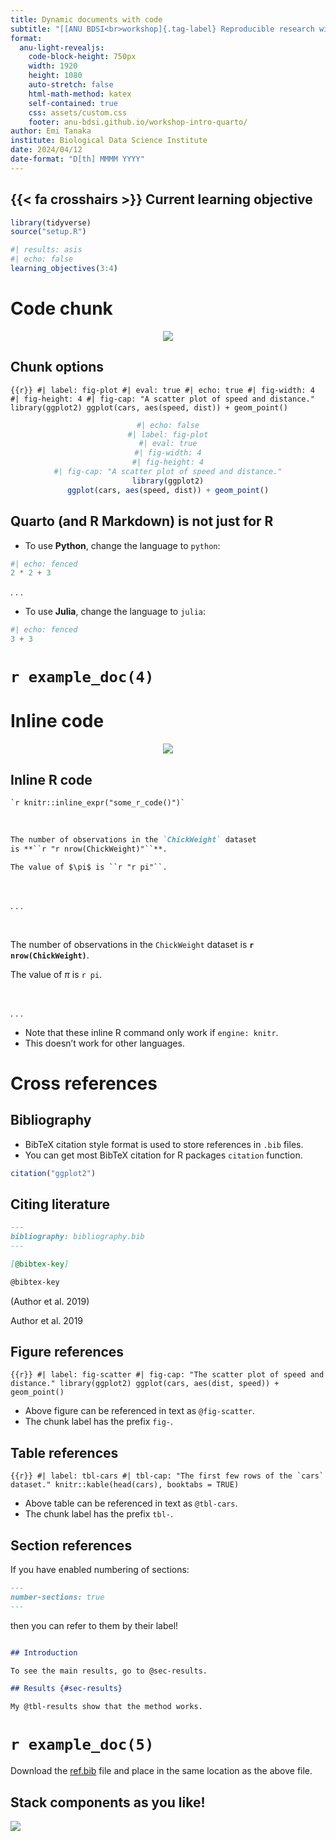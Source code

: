 ```yaml
---
title: Dynamic documents with code
subtitle: "[[ANU BDSI<br>workshop]{.tag-label} Reproducible research with Quarto]{.tag-workshop}"
format:
  anu-light-revealjs:
    code-block-height: 750px
    width: 1920
    height: 1080
    auto-stretch: false
    html-math-method: katex
    self-contained: true
    css: assets/custom.css
    footer: anu-bdsi.github.io/workshop-intro-quarto/
author: Emi Tanaka
institute: Biological Data Science Institute
date: 2024/04/12
date-format: "D[th] MMMM YYYY"
---
```




## {{< fa crosshairs >}} Current learning objective

```r
library(tidyverse)
source("setup.R")
```


```r
#| results: asis 
#| echo: false
learning_objectives(3:4)
```


# Code chunk  {background-color="#F5EDDE"}

<center>

![](images/code-chunk.png)
</center>


## Chunk options 

```{{r}}
#| label: fig-plot
#| eval: true
#| echo: true
#| fig-width: 4
#| fig-height: 4
#| fig-cap: "A scatter plot of speed and distance."
library(ggplot2)
ggplot(cars, aes(speed, dist)) + geom_point()
```

<center>

```r
#| echo: false
#| label: fig-plot
#| eval: true
#| fig-width: 4
#| fig-height: 4
#| fig-cap: "A scatter plot of speed and distance."
library(ggplot2)
ggplot(cars, aes(speed, dist)) + geom_point()
```

</center>


## Quarto (and R Markdown) is not just for R

- To use **Python**, change the language to `python`: 

```python
#| echo: fenced
2 * 2 + 3
```

. . . 

- To use **Julia**, change the language to `julia`: 

```julia
#| echo: fenced
3 + 3
```

# `r example_doc(4)`

# Inline code {background-color="#F5EDDE"}

<center>
![](images/inline-code.png)
</center>

## Inline R code

```
`r knitr::inline_expr("some_r_code()")`
```

<br>

::: text

```markdown 
The number of observations in the `ChickWeight` dataset 
is **``r "r nrow(ChickWeight)"``**.

The value of $\pi$ is ``r "r pi"``.
```

:::

<br>

. . . 

::: {.output .pl3 .pr3}

<br>

The number of observations in the `ChickWeight` dataset 
is **`r nrow(ChickWeight)`**.

The value of $\pi$ is `r pi`.

<br>

:::

. . . 

- Note that these inline R command only work if `engine: knitr`. 
- This doesn't work for other languages.


# Cross references {background-color="#F5EDDE"}

## Bibliography

* BibTeX citation style format is used to store references in `.bib` files.
* You can get most BibTeX citation for R packages `citation` function. 

```r
citation("ggplot2")
```

## Citing literature

```markdown
---
bibliography: bibliography.bib
---

[@bibtex-key]

@bibtex-key
```

(Author et al. 2019)

Author et al. 2019

## Figure references

```{{r}}
#| label: fig-scatter
#| fig-cap: "The scatter plot of speed and distance."
library(ggplot2)
ggplot(cars, aes(dist, speed)) + geom_point()
```

* Above figure can be referenced in text as `@fig-scatter`.
* The chunk label has the prefix `fig-`.

## Table references


```{{r}}
#| label: tbl-cars
#| tbl-cap: "The first few rows of the `cars` dataset."
knitr::kable(head(cars), booktabs = TRUE)
```

* Above table can be referenced in text as `@tbl-cars`.
* The chunk label has the prefix `tbl-`.

## Section references 

If you have enabled numbering of sections:

```markdown 
---
number-sections: true
---
```

then you can refer to them by their label!

```markdown 

## Introduction

To see the main results, go to @sec-results.

## Results {#sec-results}

My @tbl-results show that the method works. 

```


# `r example_doc(5)`

Download the <a href="/exercises/ref.bib" download>ref.bib</a> file and place in the same location as the above file.

## Stack components as you like!

![](images/quarto-stack.png)